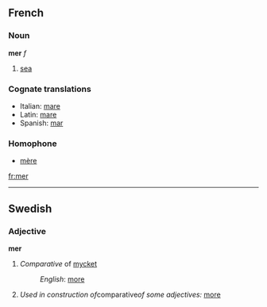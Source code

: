 ==French==
===Noun===
'''mer''' ''f''

# [[sea]]
===Cognate translations===
*Italian: [[mare]]
*Latin: [[mare]]
*Spanish: [[mar]]

===Homophone===
*[[mère]]
[[fr:mer]]

----
==Swedish==
===Adjective===
'''mer'''

#''Comparative'' of [[mycket]]
#:''English'': [[more]]
#''Used in construction of ''comparative'' of some adjectives:'' [[more]]